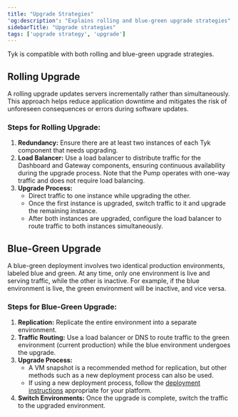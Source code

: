 ```yaml
---
title: "Upgrade Strategies"
'og:description': "Explains rolling and blue-green upgrade strategies"
sidebarTitle: "Upgrade strategies"
tags: ['upgrade strategy', 'upgrade']
---
```


Tyk is compatible with both rolling and blue-green upgrade strategies.

## Rolling Upgrade

A rolling upgrade updates servers incrementally rather than simultaneously. This approach helps reduce application downtime and mitigates the risk of unforeseen consequences or errors during software updates.

### Steps for Rolling Upgrade:
1. **Redundancy:** Ensure there are at least two instances of each Tyk component that needs upgrading.
2. **Load Balancer:** Use a load balancer to distribute traffic for the Dashboard and Gateway components, ensuring continuous availability during the upgrade process. Note that the Pump operates with one-way traffic and does not require load balancing.
3. **Upgrade Process:**
   - Direct traffic to one instance while upgrading the other.
   - Once the first instance is upgraded, switch traffic to it and upgrade the remaining instance.
   - After both instances are upgraded, configure the load balancer to route traffic to both instances simultaneously.

## Blue-Green Upgrade

A blue-green deployment involves two identical production environments, labeled blue and green. At any time, only one environment is live and serving traffic, while the other is inactive. For example, if the blue environment is live, the green environment will be inactive, and vice versa.

### Steps for Blue-Green Upgrade:
1. **Replication:** Replicate the entire environment into a separate environment.
2. **Traffic Routing:** Use a load balancer or DNS to route traffic to the green environment (current production) while the blue environment undergoes the upgrade.
3. **Upgrade Process:**
   - A VM snapshot is a recommended method for replication, but other methods such as a new deployment process can also be used.
   - If using a new deployment process, follow the [deployment instructions](/5.5/getting-started/installation) appropriate for your platform.
4. **Switch Environments:** Once the upgrade is complete, switch the traffic to the upgraded environment.
